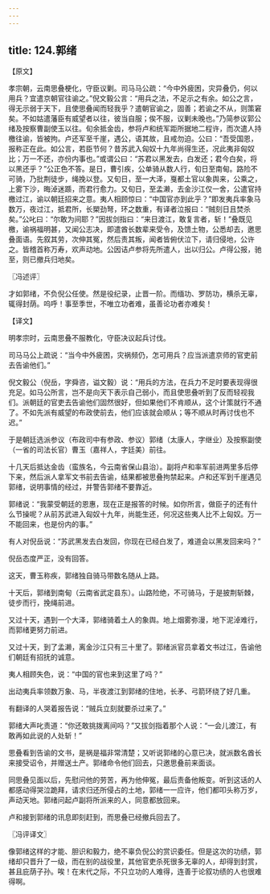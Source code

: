 ```yaml
---
---
---
```

title: 124.郭绪
---



【原文】

孝宗朝，云南思叠梗化，守臣议剿。司马马公疏：“今中外疲困，灾异叠仍，何以用兵？宜遣京朝官往谕之。”倪文毅公言：“用兵之法，不足示之有余。如公之言，得无示弱于天下，且使思叠闻而轻我乎？遣朝官谕之，固善；若谕之不从，则策窘矣。不如姑遣藩臣有威望者以往，彼当自服；俟不服，议剿未晚也。”乃简参议郭公绪及按察曹副使玉以往。旬余抵金齿，参将卢和统军距所据地二程许，而次遣人持檄往谕，皆被拘。卢还军至千崖，遇公，语其故，且戒勿迫。公曰：“吾受国恩，报称正在此。如公言，若臣节何？昔苏武入匈奴十九年尚得生还，况此夷非匈奴比；万一不还，亦份内事也。”或谓公曰：“苏君以黑发去，白发还；君今白矣，将以黑还乎？”公正色不答。是日，曹引疾，公单骑从数人行，旬日至南甸。路险不可骑，乃批荆徒步，绳挽以登。又旬日，至一大泽，戛都土官以象舆来，公乘之，上雾下沙，晦淖迷踬，而君行愈力。又旬日，至孟濑，去金沙江仅一舍，公遣官持檄过江，谕以朝廷招来之意。夷人相顾惊曰：“中国官亦到此乎？”即发夷兵率象马数万，夜过江，抵君所，长槊劲弩，环之数重，有译者泣报曰：“贼刻日且焚杀矣。”公叱曰：“尔敢为间耶？”因拔剑指曰：“来日渡江，敢复言者，斩！”叠既见檄，谕祸福明甚，又闻公志决，即遣酋长数辈来受令，及馈土物，公悉却去，邀思叠面语。先叙其劳，次伸其冤，然后责其叛，闻者皆俯伏泣下，请归侵地，公许之。皆稽首称万寿，欢声动地。公因诘卢参将先所遣人，出以归公。卢得公报，驰至，则已撤兵归地矣。

〖冯述评〗

才如郭绪，不负倪公任使。然是役纪录，止晋一阶。而缅功、罗防功，横杀无辜，辄得封荫。呜呼！事至季世，不唯立功者难，虽善论功者亦难矣！

【译文】

明孝宗时，云南思叠不服教化，守臣决议起兵讨伐。

司马马公上疏说：“当今中外疲困，灾祸频仍，怎可用兵？应当派遣京师的官吏前去告谕他们。”

倪文毅公（倪岳，字舜咨，谥文毅）说：“用兵的方法，在兵力不足时要表现得很充足。如马公所言，岂不是向天下表示自己弱小，而且使思叠听到了反而轻视我们。派朝廷的官吏去告谕他们固然很好，但如果他们不肯顺从，这个计策就行不通了。不如先派有威望的布政使前去，他们应该就会顺从；等不顺从时再讨伐也不迟。”

于是朝廷选派参议（布政司中有参政、参议）郭绪（太康人，字继业）及按察副使（一省的司法长官）曹玉（嘉祥人，字廷美）前往。

十几天后抵达金齿（蛮族名，今云南省保山县治）。副将卢和率军前进两里多后停下来，然后派人拿军文书前去告谕，结果都被思叠拘禁起来。卢和还军到千崖遇见郭绪，说明事情的经过，并警告郭绪不要靠近。

郭绪说：“我蒙受朝廷的恩惠，现在正是报答的时候。如你所言，做臣子的还有什么节操呢？从前苏武进入匈奴十九年，尚能生还，何况这些夷人比不上匈奴。万一不能回来，也是份内的事。”

有人对倪岳说：“苏武黑发去白发回，你现在已经白发了，难道会以黑发回来吗？”

倪岳态度严正，没有回答。

这天，曹玉称疾，郭绪独自骑马带数名随从上路。

十天后，郭绪到南甸（云南省武定县东）。山路险绝，不可骑马，于是披荆斩棘，徒步而行，挽绳前进。

又过十天，遇到一个大泽，郭绪骑着土人的象舆。地上烟雾弥漫，地下泥淖难行，而郭绪更努力前进。

又过十天，到了孟濑，离金沙江只有三十里了。郭绪派官员拿着文书过江，告谕他们朝廷有招抚的诚意。

夷人相顾失色，说：“中国的官也来到这里了吗？”

出动夷兵率领数万象、马，半夜渡江到郭绪的住地，长矛、弓箭环绕了好几重。

有翻译的人哭着报告说：“贼兵立刻就要杀过来了。”

郭绪大声叱责道：“你还敢挑拨离间吗？”又拔剑指着那个人说：“一会儿渡江，有敢再如此说的人处斩！”

思叠看到告谕的文书，是祸是福非常清楚；又听说郭绪的心意已决，就派数名酋长来接受诏令，并赠送土产。郭绪命令他们回去，只邀思叠前来面谈。

同思叠见面以后，先慰问他的劳苦，再为他伸冤，最后责备他叛变。听到这话的人都感动得哭泣跪拜，请求归还所侵占的土地，郭绪一一应许，他们都叩头称万岁，声动天地。郭绪问起卢副将所派来的人，同意都放回来。

卢和接到郭绪的讯息即刻赶到，而思叠已经撤兵回去了。

〖冯评译文〗

像郭绪这样的才能、胆识和毅力，绝不辜负倪公的赏识委任。但是这次的功绩，郭绪却只晋升了一级，而在别的战役里，其他官吏杀死很多无辜的人，却得到封赏，甚且庇荫子孙。唉！在末代之际，不只立功的人难得，连善于论叙功绩的人也很难得啊。